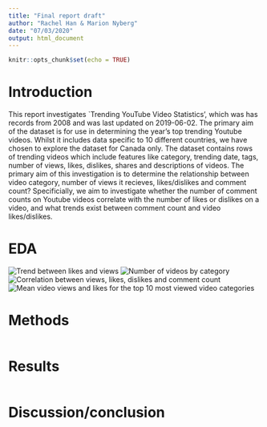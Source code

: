 ```yaml
---
title: "Final report draft"
author: "Rachel Han & Marion Nyberg"
date: "07/03/2020"
output: html_document
---
```


```r
knitr::opts_chunk$set(echo = TRUE)
```

# Introduction
This report investigates `Trending YouTube Video Statistics’, which was has records from 2008 and was last updated on 2019-06-02. The primary aim of the dataset is for use in determining the year’s top trending Youtube videos. Whilst it includes data specific to 10 different countries, we have chosen to explore the dataset for Canada only. The dataset contains rows of trending videos which include features like category, trending date, tags, number of views, likes, dislikes, shares and descriptions of videos. The primary aim of this investigation is to determine the relationship between video category, number of views it recieves, likes/dislikes and comment count? Specificially, we aim to investigate whether the number of comment counts on Youtube videos correlate with the number of likes or dislikes on a video, and what trends exist between comment count and video likes/dislikes.


# EDA

![Trend between likes and views](../images/views_likes.png)
![Number of videos by category](../images/num_vids_category.png)
![Correlation between views, likes, dislikes and comment count](../images/corr_plot.png)
![Mean video views and likes for the top 10 most viewed video categories](../images/top10_mean_views_likes.png)


# Methods
```r

```

# Results
```r

```

# Discussion/conclusion
```r

```

